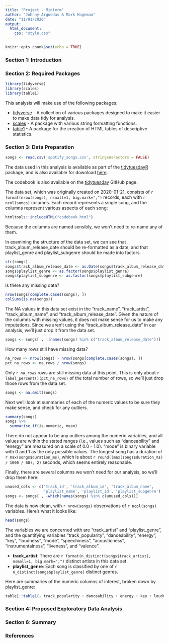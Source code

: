 ```yaml
---
title: "Project - Midterm"
author: "Johnny Arguedas & Mark Hageman"
date: "11/01/2020"
output: 
  html_document:
    css: "style.css"
---
```



```r
knitr::opts_chunk$set(echo = TRUE)
```

### Section 1: Introduction



 
### Section 2: Required Packages

<!-- Requirements: 2.1, 2.2 -->
```r
library(tidyverse)
library(scales)
library(table1)
```

<!-- Requirement: 2.3 -->
This analysis will make use of the following packages:

* [tidyverse](https://www.tidyverse.org/) - A collection of various packages
designed to make it easier to make data tidy for analysis.
* [scales](https://www.rdocumentation.org/packages/scales/versions/0.4.1) - A package with various string formatting functions.
* [table1](https://cran.r-project.org/web/packages/table1/vignettes/table1-examples.html) - A package for the creation of HTML tables of descriptive statistics.

### Section 3: Data Preparation

``` r
songs <- read.csv('spotify_songs.csv', stringsAsFactors = FALSE)
```

<!-- Requirement: 3.1 -->
The data used in this analysis is available as part of the [tidytuesdayR](https://github.com/rfordatascience/tidytuesday/blob/master/data/2020/2020-01-21/readme.md) package, and is also available for download [here](https://raw.githubusercontent.com/rfordatascience/tidytuesday/master/data/2020/2020-01-21/spotify_songs.csv]https://raw.githubusercontent.com/rfordatascience/tidytuesday/master/data/2020/2020-01-21/spotify_songs.csv).

The codebook is also available on the [tidytuesday](https://github.com/rfordatascience/tidytuesday/blob/master/data/2020/2020-01-21/readme.md) GitHub page.

<!-- Requirement: 3.2 -->
The data set, which was originally created on 2020-01-21, consists of `r format(nrow(songs), nsmall=1, big.mark=",")` records, each with `r ncol(songs)` columns. Each record represents a single song, and the columns represent various aspects of each song:

```r
htmltools::includeHTML("codebook.html")
```


Because the columns are named sensibly, we won't need to re-name any of them.

<!-- Requirement: 3.3 -->
In examining the structure of the data set, we can see that track_album_release_date should be re-formatted as a date, and that playlist_genre and playlist_subgenre should be made into factors.

``` r
str(songs)
songs$track_album_release_date <- as.Date(songs$track_album_release_date)
songs$playlist_genre <- as.factor(songs$playlist_genre)
songs$playlist_subgenre <- as.factor(songs$playlist_subgenre)
```

Is there any missing data?

``` r
nrow(songs[complete.cases(songs), ])
colSums(is.na(songs))
```

The NA values in this data set exist in the "track_name", "track_artist", "track_album_name", and "track_album_release_date". Given the nature of the columns with missing values, it does not make sense for us to make any imputations. Since we aren't using the "track_album_release_date" in our analysis, we'll just drop it from the data set.

``` r
songs <- songs[ , !(names(songs) %in% c("track_album_release_date"))]
```

How many rows still have missing data?

``` r
na_rows <- nrow(songs) - nrow(songs[complete.cases(songs), ])
pct_na_rows <- na_rows / nrow(songs)
```

Only `r na_rows` rows are still missing data at this point. This is only about 
`r label_percent()(pct_na_rows)` of the total number of rows, so we'll just drop those rows from the data set.

``` r
songs <- na.omit(songs)
```

Next we'll look at summaries of each of the numeric values to be sure they make sense, and check for any outliers.

``` r
summary(songs)
songs %>%
  summarise_if(is.numeric, mean)
```

There do not appear to be any outliers among the numeric variables, and all values are within the stated ranges (i.e., values such as "danceability" and "energy" are measured on a scale of 0.0 - 1.0). "mode" is binary variable with 0 and 1 as the only possible values. The longest song has a duration of `r max(songs$duration_ms)`, which is about 
`r round((max(songs$duration_ms) / 1000 / 60), 2)` seconds, which seems entirely reasonable.

Finally, there are several columns we won't need for our analysis, so we'll drop them here:

```r
unused_cols <- c('track_id', 'track_album_id', 'track_album_name', 
                 'playlist_name', 'playlist_id', 'playlist_subgenre')
songs <- songs[ , -which(names(songs) %in% c(unused_cols))]
```

<!-- Requirement: 3.4 -->
The data is now clean, with `r nrow(songs)` observations of `r ncol(songs)` variables. Here's what it looks like:

``` r
head(songs)
```

<!-- Requirement 3.5 -->
The variables we are concerned with are "track_artist" and "playlist_genre", and the quantifying variables "track_popularity", "danceability", "energy", "key", "loudness", "mode", "speechiness", "acousticness", "instrumentalness", "liveness", and "valence". 

* **track_artist**: There are `r format(n_distinct(songs$track_artist), nsmall=1, big.mark=",")` distinct artists in this data set.
* **playlist_genre**: Each song is classified by one of `r n_distinct(songs$playlist_genre)` distinct genres.

Here are summaries of the numeric columns of interest, broken down by 
playlist_genre:

```r
table1::table1(~ track_popularity + danceability + energy + key + loudness + mode + speechiness + acousticness + instrumentalness +liveness + valence | playlist_genre, data = songs)
```


### Section 4: Proposed Exploratory Data Analysis


### Section 6: Summary


### References


